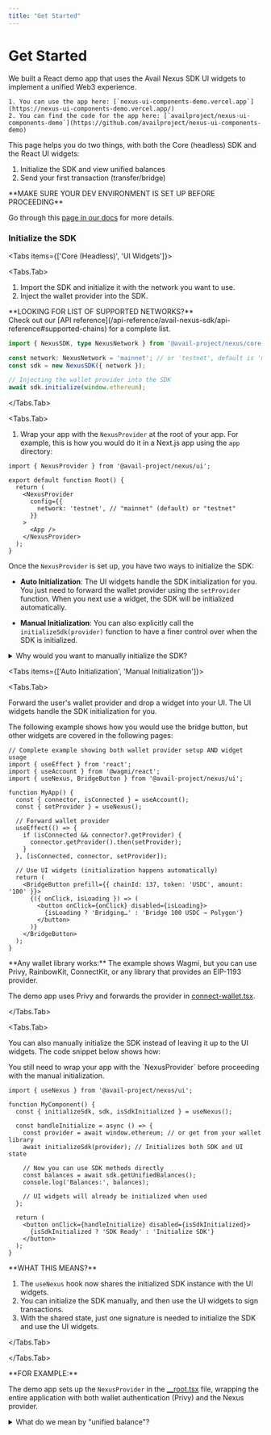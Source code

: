 ```yaml
---
title: "Get Started"
---
```



# Get Started

<Callout type="info">
    We built a React demo app that uses the Avail Nexus SDK UI widgets to implement a unified Web3 experience.

    1. You can use the app here: [`nexus-ui-components-demo.vercel.app`](https://nexus-ui-components-demo.vercel.app/)
    2. You can find the code for the app here: [`availproject/nexus-ui-components-demo`](https://github.com/availproject/nexus-ui-components-demo)
</Callout>


This page helps you do two things, with both the Core (headless) SDK and the React UI widgets:
1) Initialize the SDK and view unified balances
2) Send your first transaction (transfer/bridge)

<Callout type="info">
**MAKE SURE YOUR DEV ENVIRONMENT IS SET UP BEFORE PROCEEDING**<br/>

Go through this [page in our docs](/api-reference/avail-nexus-sdk) for more details.
</Callout>

### Initialize the SDK

<Tabs items={['Core (Headless)', 'UI Widgets']}>

<Tabs.Tab>

1. Import the SDK and initialize it with the network you want to use.
2. Inject the wallet provider into the SDK.

<Callout type="info">
**LOOKING FOR LIST OF SUPPORTED NETWORKS?**<br/>
Check out our [API reference](/api-reference/avail-nexus-sdk/api-reference#supported-chains) for a complete list.
</Callout>

```ts showLineNumbers filename="Initialize-Core"
import { NexusSDK, type NexusNetwork } from '@avail-project/nexus/core';

const network: NexusNetwork = 'mainnet'; // or 'testnet', default is 'mainnet'
const sdk = new NexusSDK({ network });

// Injecting the wallet provider into the SDK
await sdk.initialize(window.ethereum);
```
</Tabs.Tab>

<Tabs.Tab>

1. Wrap your app with the `NexusProvider` at the root of your app.
For example, this is how you would do it in a Next.js app using the `app` directory:

```tsx showLineNumbers filename="layout.tsx"
import { NexusProvider } from '@avail-project/nexus/ui';

export default function Root() {
  return (
    <NexusProvider
      config={{
        network: 'testnet', // "mainnet" (default) or "testnet"
      }}
    >
      <App />
    </NexusProvider>
  );
}
```

Once the `NexusProvider` is set up, you have two ways to initialize the SDK:

- **Auto Initialization**: 
The UI widgets handle the SDK initialization for you. You just need to forward the wallet provider
using the `setProvider` function. When you next use a widget, the SDK will be initialized automatically.

- **Manual Initialization**: You can also explicitly call the `initializeSdk(provider)` function to
have a finer control over when the SDK is initialized.

<details className="border p-3 rounded-md bg-[#EFF6FF]">
<summary>Why would you want to manually initialize the SDK?</summary>

The first question that might come to mind is why would a dev bother 
with manual initialization when the SDK does provide an option to have it done automatically under the hood.

1. If the SDK is first initialized when you use a widget, you can't use it to fetch unified balances before a widget is used, since the SDK is not initialized yet.
So if your app needs to display unified balances before a widget is used, you need to manually initialize the SDK.

2. The initialized state of the SDK is stored in the UI state, so the widget
will not need to re-initialize the SDK when they are used.
</details>

<Tabs items={['Auto Initialization', 'Manual Initialization']}>

<Tabs.Tab>

Forward the user's wallet provider and drop a widget into your UI.
The UI widgets handle the SDK initialization for you.

The following example shows how you would use the bridge button, but other widgets are covered in the following pages:

```tsx showLineNumbers filename="WalletBridge.tsx"
// Complete example showing both wallet provider setup AND widget usage
import { useEffect } from 'react';
import { useAccount } from '@wagmi/react';
import { useNexus, BridgeButton } from '@avail-project/nexus/ui';

function MyApp() {
  const { connector, isConnected } = useAccount();
  const { setProvider } = useNexus();

  // Forward wallet provider
  useEffect(() => {
    if (isConnected && connector?.getProvider) {
      connector.getProvider().then(setProvider);
    }
  }, [isConnected, connector, setProvider]);

  // Use UI widgets (initialization happens automatically)
  return (
    <BridgeButton prefill={{ chainId: 137, token: 'USDC', amount: '100' }}>
      {({ onClick, isLoading }) => (
        <button onClick={onClick} disabled={isLoading}>
          {isLoading ? 'Bridging…' : 'Bridge 100 USDC → Polygon'}
        </button>
      )}
    </BridgeButton>
  );
}
```

<Callout>
**Any wallet library works:** The example shows Wagmi, but you can use Privy, RainbowKit, ConnectKit, or any library that provides an EIP-1193 provider.

The demo app uses Privy and forwards the provider in [connect-wallet.tsx](https://github.com/availproject/nexus-ui-components-demo/blob/main/src/components/connect-wallet.tsx#L16).
</Callout>

</Tabs.Tab>

<Tabs.Tab>

You can also manually initialize the SDK instead of leaving it up to the UI widgets.
The code snippet below shows how:

<Callout>
You still need to wrap your app with the `NexusProvider` before proceeding with the manual initialization.
</Callout>

```tsx showLineNumbers filename="App.tsx"
import { useNexus } from '@avail-project/nexus/ui';

function MyComponent() {
  const { initializeSdk, sdk, isSdkInitialized } = useNexus();

  const handleInitialize = async () => {
    const provider = await window.ethereum; // or get from your wallet library
    await initializeSdk(provider); // Initializes both SDK and UI state

    // Now you can use SDK methods directly
    const balances = await sdk.getUnifiedBalances();
    console.log('Balances:', balances);

    // UI widgets will already be initialized when used
  };

  return (
    <button onClick={handleInitialize} disabled={isSdkInitialized}>
      {isSdkInitialized ? 'SDK Ready' : 'Initialize SDK'}
    </button>
  );
}
```

<Callout type="info">
**WHAT THIS MEANS?**<br/>

1. The `useNexus` hook now shares the initialized SDK instance with the UI widgets.
2. You can initialize the SDK manually, and then use the UI widgets to sign transactions.
3. With the shared state, just one signature is needed to initialize the SDK and use the UI widgets.
</Callout>

</Tabs.Tab>

</Tabs>

</Tabs.Tab>

</Tabs>

<Callout type="info">
**FOR EXAMPLE:**<br/>

The demo app sets up the `NexusProvider` in the [__root.tsx](https://github.com/availproject/nexus-ui-components-demo/blob/main/src/routes/__root.tsx#L50) file, 
wrapping the entire application with both wallet authentication (Privy) and the Nexus provider.
</Callout>

<details className="border p-3 rounded-md bg-[#EFF6FF]">
<summary>What do we mean by "unified balance"?</summary>

Unified balance shows all the liquidity in a user's EOA account across multiple chains in one view. It lets users transact seamlessly on any chain without needing bridges or pre-provisioning gas for token swaps. Chain abstraction handles all the complexity involved in a cross-chain transaction while enabling better UX through a single intent approval.

For instance, let us take the case where a user intends to spend 18 USDC on Scroll and does not have any balance on Scroll.

- Optimism: 0.1 ETH, O USDT, 0 USDC
- Arbitrum: 0 ETH, 12 USDT, 0 USDC
- Base: 0 ETH, 10 USDT, 0 USDC
- Scroll: 0 ETH, 0 USDT, 0 USDC

To spend 18 USDC on Scroll (destination chain) with the given liquidity fragmentation, it would typically require multiple clicks and steps for swapping or bridging different assets available on the source chains, so that user can convert the assets to the desired token balance on Scroll.

Through chain abstraction and ability to swap cross-chain, users have the convenience to view the consolidated token balance across supported tokens and chains. This simplifies the process of sending 18 USDC on Optimism, as users can sign the intent without the need for bridging, swapping, or considering the optimal routes.

The cross-chain swap enables users to:

- Spend assets on any destination chain without prior liquidity.
- Collate payable amount by combining multiple supported assets across source chains to address liquidity fragmentation.
</details>